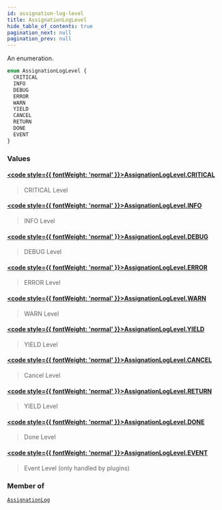 ```yaml
---
id: assignation-log-level
title: AssignationLogLevel
hide_table_of_contents: true
pagination_next: null
pagination_prev: null
---
```








An enumeration.

```graphql
enum AssignationLogLevel {
  CRITICAL
  INFO
  DEBUG
  ERROR
  WARN
  YIELD
  CANCEL
  RETURN
  DONE
  EVENT
}
```


### Values

#### [<code style={{ fontWeight: 'normal' }}>AssignationLogLevel.<b>CRITICAL</b></code>](#) 
> CRITICAL Level
> 

#### [<code style={{ fontWeight: 'normal' }}>AssignationLogLevel.<b>INFO</b></code>](#) 
> INFO Level
> 

#### [<code style={{ fontWeight: 'normal' }}>AssignationLogLevel.<b>DEBUG</b></code>](#) 
> DEBUG Level
> 

#### [<code style={{ fontWeight: 'normal' }}>AssignationLogLevel.<b>ERROR</b></code>](#) 
> ERROR Level
> 

#### [<code style={{ fontWeight: 'normal' }}>AssignationLogLevel.<b>WARN</b></code>](#) 
> WARN Level
> 

#### [<code style={{ fontWeight: 'normal' }}>AssignationLogLevel.<b>YIELD</b></code>](#) 
> YIELD Level
> 

#### [<code style={{ fontWeight: 'normal' }}>AssignationLogLevel.<b>CANCEL</b></code>](#) 
> Cancel Level
> 

#### [<code style={{ fontWeight: 'normal' }}>AssignationLogLevel.<b>RETURN</b></code>](#) 
> YIELD Level
> 

#### [<code style={{ fontWeight: 'normal' }}>AssignationLogLevel.<b>DONE</b></code>](#) 
> Done Level
> 

#### [<code style={{ fontWeight: 'normal' }}>AssignationLogLevel.<b>EVENT</b></code>](#) 
> Event Level (only handled by plugins)
> 



### Member of

[`AssignationLog`](/docs/schemas/arkitekt/objects/assignation-log)  <Badge class="secondary" text="object"/>



